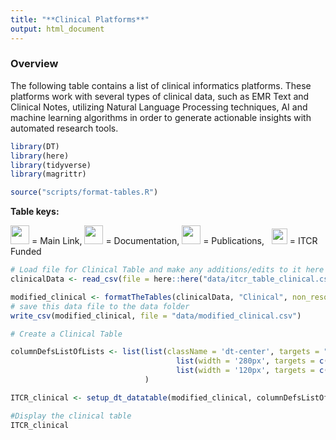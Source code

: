 ```yaml
---
title: "**Clinical Platforms**"
output: html_document
---
```


### **Overview**

The following table contains a list of clinical informatics platforms. These platforms work with several types of clinical data, such as EMR Text and Clinical Notes, utilizing Natural Language Processing techniques, AI and machine learning algorithms in order to generate actionable insights with automated research tools. 

```r
library(DT)
library(here)
library(tidyverse)
library(magrittr)

source("scripts/format-tables.R")
```

**Table keys:** 
<div title="Table keys"> 
<img src="resources/images/Hyperlink2.png"  height="30"> </img> = Main Link, <img src="resources/images/Documentation2.png" height="30"> </img> = Documentation, <img src="resources/images/Publication2.png" height="30"> </img> = Publications, &nbsp; <img src="ITCRLogo.png" height="25"> </img> = ITCR Funded
</div>


```r
# Load file for Clinical Table and make any additions/edits to it here in this block
clinicalData <- read_csv(file = here::here("data/itcr_table_clinical.csv"))
```

```r
modified_clinical <- formatTheTables(clinicalData, "Clinical", non_resource = TRUE)
# save this data file to the data folder
write_csv(modified_clinical, file = "data/modified_clinical.csv")
```


```r
# Create a Clinical Table

columnDefsListOfLists <- list(list(className = 'dt-center', targets = "_all"),
                                     list(width = '280px', targets = c(2)) , 
                                     list(width = '120px', targets = c(3)) 
                              )

ITCR_clinical <- setup_dt_datatable(modified_clinical, columnDefsListOfLists)
```

```r
#Display the clinical table
ITCR_clinical
```
